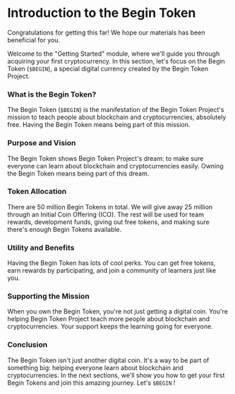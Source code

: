 # Introduction to the Begin Token

Congratulations for getting this far! We hope our materials has been beneficial for you.

Welcome to the "Getting Started" module, where we'll guide you through acquiring your first cryptocurrency. In this section, let's focus on the Begin Token (`$BEGIN`), a special digital currency created by the Begin Token Project.

### What is the Begin Token?

The Begin Token (`$BEGIN`) is the manifestation of the Begin Token Project's mission to teach people about blockchain and cryptocurrencies, absolutely free. Having the Begin Token means being part of this mission.

### Purpose and Vision

The Begin Token shows Begin Token Project's dream: to make sure everyone can learn about blockchain and cryptocurrencies easily. Owning the Begin Token means being part of this dream.

### Token Allocation

There are 50 million Begin Tokens in total. We will give away 25 million through an Initial Coin Offering (ICO). The rest will be used for team rewards, development funds, giving out free tokens, and making sure there's enough Begin Tokens available.

### Utility and Benefits

Having the Begin Token has lots of cool perks. You can get free tokens, earn rewards by participating, and join a community of learners just like you.

### Supporting the Mission

When you own the Begin Token, you're not just getting a digital coin. You're helping Begin Token Project teach more people about blockchain and cryptocurrencies. Your support keeps the learning going for everyone.

### Conclusion

The Begin Token isn't just another digital coin. It's a way to be part of something big: helping everyone learn about blockchain and cryptocurrencies. In the next sections, we'll show you how to get your first Begin Tokens and join this amazing journey. Let's `$BEGIN` !
